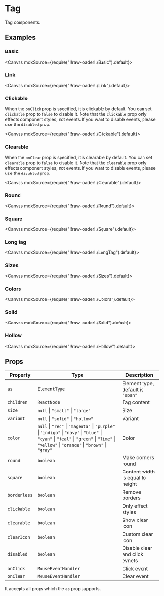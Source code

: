 
<Meta title="Views/Tag" />

# Tag

Tag components.

## Examples

### Basic

<Canvas mdxSource={require("!!raw-loader!./Basic").default}>
  <Story id="examples-tag--basic" />
</Canvas>

### Link

<Canvas mdxSource={require("!!raw-loader!./Link").default}>
  <Story id="examples-tag--link" />
</Canvas>

### Clickable

When the `onClick` prop is specified, it is clickable by default. You can set `clickable` prop to `false` to disable it. Note that the `clickable` prop only effects component styles, not events. If you want to disable events, please use the `disabled` prop.

<Canvas mdxSource={require("!!raw-loader!./Clickable").default}>
  <Story id="examples-tag--clickable" />
</Canvas>

### Clearable

When the `onClear` prop is specified, it is clearable by default. You can set `clearable` prop to `false` to disable it. Note that the `clearable` prop only effects component styles, not events. If you want to disable events, please use the `disabled` prop.

<Canvas mdxSource={require("!!raw-loader!./Clearable").default}>
  <Story id="examples-tag--clearable" />
</Canvas>

### Round

<Canvas mdxSource={require("!!raw-loader!./Round").default}>
  <Story id="examples-tag--round" />
</Canvas>

### Square

<Canvas mdxSource={require("!!raw-loader!./Square").default}>
  <Story id="examples-tag--square" />
</Canvas>

### Long tag

<Canvas mdxSource={require("!!raw-loader!./LongTag").default}>
  <Story id="examples-tag--long-tag" />
</Canvas>

### Sizes

<Canvas mdxSource={require("!!raw-loader!./Sizes").default}>
  <Story id="examples-tag--sizes" />
</Canvas>

### Colors

<Canvas mdxSource={require("!!raw-loader!./Colors").default}>
  <Story id="examples-tag--colors" />
</Canvas>

### Solid

<Canvas mdxSource={require("!!raw-loader!./Solid").default}>
  <Story id="examples-tag--solid" />
</Canvas>

### Hollow

<Canvas mdxSource={require("!!raw-loader!./Hollow").default}>
  <Story id="examples-tag--hollow" />
</Canvas>

## Props

| Property     | Type                                                                                                                                                                                       | Description                       |
| ------------ | ------------------------------------------------------------------------------------------------------------------------------------------------------------------------------------------ | --------------------------------- |
| `as`         | `ElementType`                                                                                                                                                                              | Element type, default is `"span"` |
| `children`   | `ReactNode`                                                                                                                                                                                | Tag content                       |
| `size`       | `null` \| `"small"` \| `"large"`                                                                                                                                                           | Size                              |
| `variant`    | `null` \| `"solid"` \| `"hollow"`                                                                                                                                                          | Variant                           |
| `color`      | `null` \| `"red"` \| `"magenta"` \| `"purple"` \| `"indigo"` \| `"navy"` \| `"blue"` \| `"cyan"` \| `"teal"` \| `"green"` \| `"lime"` \| `"yellow"` \| `"orange"` \| `"brown"` \| `"gray"` | Color                             |
| `round`      | `boolean`                                                                                                                                                                                  | Make corners round                |
| `square`     | `boolean`                                                                                                                                                                                  | Content width is equal to height  |
| `borderless` | `boolean`                                                                                                                                                                                  | Remove borders                    |
| `clickable`  | `boolean`                                                                                                                                                                                  | Only effect styles                |
| `clearable`  | `boolean`                                                                                                                                                                                  | Show clear icon                   |
| `clearIcon`  | `boolean`                                                                                                                                                                                  | Custom clear icon                 |
| `disabled`   | `boolean`                                                                                                                                                                                  | Disable clear and click evnets    |
| `onClick`    | `MouseEventHandler`                                                                                                                                                                        | Click event                       |
| `onClear`    | `MouseEventHandler`                                                                                                                                                                        | Clear event                       |

It accepts all props which the `as` prop supports.
